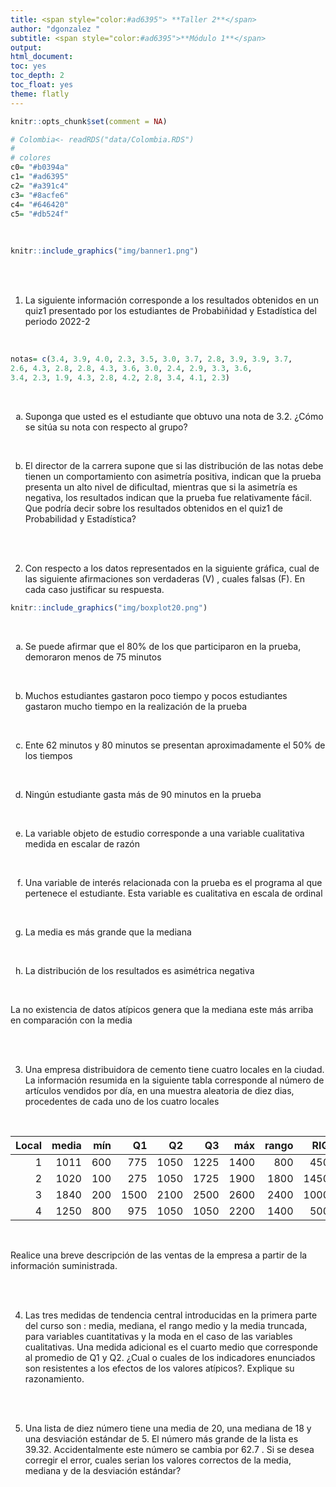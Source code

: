 ```yaml
---
title: <span style="color:#ad6395"> **Taller 2**</span>  
author: "dgonzalez "
subtitle: <span style="color:#ad6395">**Módulo 1**</span> 
output:
html_document:
toc: yes
toc_depth: 2
toc_float: yes
theme: flatly
---
```


```r
knitr::opts_chunk$set(comment = NA)

# Colombia<- readRDS("data/Colombia.RDS")
# 
# colores
c0= "#b0394a"
c1= "#ad6395"
c2= "#a391c4"
c3= "#8acfe6"
c4= "#646420"
c5= "#db524f"


```

<br/>


```r
knitr::include_graphics("img/banner1.png")
```


<br/><br/>

1. La siguiente información corresponde a los resultados obtenidos en un quiz1 presentado por los estudiantes de Probabiñidad y Estadística del periodo 2022-2

<br/>

```r
notas= c(3.4, 3.9, 4.0, 2.3, 3.5, 3.0, 3.7, 2.8, 3.9, 3.9, 3.7, 
2.6, 4.3, 2.8, 2.8, 4.3, 3.6, 3.0, 2.4, 2.9, 3.3, 3.6, 
3.4, 2.3, 1.9, 4.3, 2.8, 4.2, 2.8, 3.4, 4.1, 2.3)
```

<br/>

a. Suponga que usted es el estudiante que obtuvo una nota de 3.2. ¿Cómo se sitúa su nota con respecto al grupo?

<br/>

b. El director de la carrera supone que si las distribución de las notas debe tienen un comportamiento con asimetría positiva, indican que la prueba presenta un alto nivel de dificultad, mientras que si la asimetría es negativa, los resultados indican que la prueba fue relativamente fácil. Que podría decir sobre los resultados obtenidos en el quiz1 de Probabilidad y Estadística?

<br/><br/>

2. Con respecto a los datos representados en la siguiente gráfica, cual de las siguiente afirmaciones son verdaderas (V) , cuales falsas (F). En cada caso justificar su respuesta.



```r
knitr::include_graphics("img/boxplot20.png")
```

<br/>

a. Se puede afirmar que el 80% de los que participaron en la prueba, demoraron menos de 75 minutos

<br/>

b. Muchos estudiantes gastaron poco tiempo y pocos estudiantes gastaron mucho tiempo en la realización de la prueba

<br/>

c. Ente 62 minutos y 80 minutos se presentan aproximadamente el 50% de los tiempos

<br/>

d. Ningún estudiante gasta más de 90 minutos en la prueba

<br/>

e. La variable objeto de estudio corresponde a una variable cualitativa medida en escalar de razón

<br/>

f. Una variable de interés relacionada con la prueba es el programa al que pertenece el estudiante. Esta variable es cualitativa en escala de ordinal

<br/>

g. La media es más grande que la mediana

<br/>

h. La distribución de los resultados es asimétrica negativa

<br/>

La no existencia de datos atípicos genera que la mediana este más arriba en comparación con la media

<br/><br/>

3. Una empresa distribuidora de cemento tiene cuatro locales en la ciudad. La información resumida en la siguiente tabla corresponde al número de artículos vendidos por día, en una muestra aleatoria de diez dias, procedentes de cada uno de los cuatro locales

<br/>

|Local |media     |mín         |Q1           | Q2            |   Q3        | máx       | rango       | RIQ        |
|-----:|---------:|-----------:|------------:|--------------:|------------:|----------:|------------:|-----------:|
|1     |1011      | 600        |775          |1050           |1225         |1400       |800          |450         |
|2     |1020      | 100        |275          |1050           |1725         |1900       |1800         |1450        |
|3     |1840      | 200        |1500         |2100           |2500         |2600       |2400         |1000        |
|4     |1250      | 800        |975          |1050           |1050         |2200       |1400         |500         |

<br/>

Realice una breve descripción de las ventas de la empresa a partir de la información suministrada.

<br/><br/>

4. Las tres medidas de tendencia central introducidas en la primera parte del curso son : media, mediana, el rango medio y la media truncada, para variables cuantitativas y la moda en el caso de las variables cualitativas. Una medida adicional es el cuarto medio que corresponde al promedio de Q1 y Q2.  ¿Cual o cuales de los indicadores enunciados son resistentes a los efectos de los valores atípicos?. Explique su razonamiento.

<br/><br/>

5. Una lista de diez número tiene una media de 20, una mediana de 18 y una desviación estándar de 5. El número más grande de la lista es 39.32. Accidentalmente este número se cambia por 62.7 . Si se desea corregir el error, cuales serian los valores correctos de la media, mediana y de la desviación estándar?
